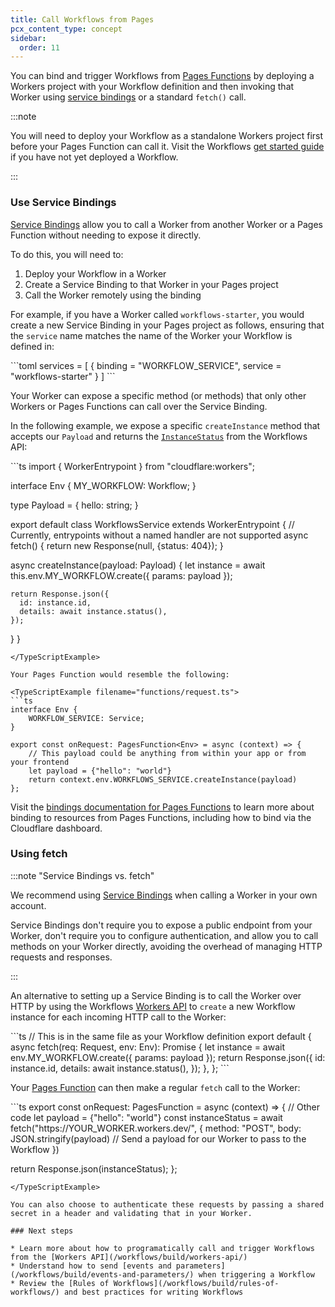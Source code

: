 ```yaml
---
title: Call Workflows from Pages
pcx_content_type: concept
sidebar:
  order: 11
---
```



You can bind and trigger Workflows from [Pages Functions](/pages/functions/) by deploying a Workers project with your Workflow definition and then invoking that Worker using [service bindings](/pages/functions/bindings/#service-bindings) or a standard `fetch()` call.

:::note

You will need to deploy your Workflow as a standalone Workers project first before your Pages Function can call it. Visit the Workflows [get started guide](/workflows/get-started/guide/) if you have not yet deployed a Workflow.

:::

### Use Service Bindings

[Service Bindings](/workers/runtime-apis/bindings/service-bindings/) allow you to call a Worker from another Worker or a Pages Function without needing to expose it directly.

To do this, you will need to:

1. Deploy your Workflow in a Worker
2. Create a Service Binding to that Worker in your Pages project
3. Call the Worker remotely using the binding

For example, if you have a Worker called `workflows-starter`, you would create a new Service Binding in your Pages project as follows, ensuring that the `service` name matches the name of the Worker your Workflow is defined in:

<WranglerConfig>
```toml
services = [
  { binding = "WORKFLOW_SERVICE", service = "workflows-starter" }
]
```
</WranglerConfig>

Your Worker can expose a specific method (or methods) that only other Workers or Pages Functions can call over the Service Binding.

In the following example, we expose a specific `createInstance` method that accepts our `Payload` and returns the [`InstanceStatus`](/workflows/build/workers-api/#instancestatus) from the Workflows API:

<TypeScriptExample filename="index.ts">
```ts
import { WorkerEntrypoint } from "cloudflare:workers";

interface Env {
	MY_WORKFLOW: Workflow;
}

type Payload = {
	hello: string;
}

export default class WorkflowsService extends WorkerEntrypoint<Env> {
  // Currently, entrypoints without a named handler are not supported
  async fetch() { return new Response(null, {status: 404}); }

  async createInstance(payload: Payload) {
    let instance = await this.env.MY_WORKFLOW.create({
    	params: payload
    });

    return Response.json({
      id: instance.id,
      details: await instance.status(),
    });
  }
}
```
</TypeScriptExample>

Your Pages Function would resemble the following:

<TypeScriptExample filename="functions/request.ts">
```ts
interface Env {
	WORKFLOW_SERVICE: Service;
}

export const onRequest: PagesFunction<Env> = async (context) => {
	// This payload could be anything from within your app or from your frontend
	let payload = {"hello": "world"}
	return context.env.WORKFLOWS_SERVICE.createInstance(payload)
};
```
</TypeScriptExample>

Visit the [bindings documentation for Pages Functions](/pages/functions/bindings/#service-bindings) to learn more about binding to resources from Pages Functions, including how to bind via the Cloudflare dashboard.

### Using fetch

:::note "Service Bindings vs. fetch"

We recommend using [Service Bindings](/workers/runtime-apis/bindings/service-bindings/) when calling a Worker in your own account.

Service Bindings don't require you to expose a public endpoint from your Worker, don't require you to configure authentication, and allow you to call methods on your Worker directly, avoiding the overhead of managing HTTP requests and responses.

:::

An alternative to setting up a Service Binding is to call the Worker over HTTP by using the Workflows [Workers API](/workflows/build/workers-api/#workflow) to `create` a new Workflow instance for each incoming HTTP call to the Worker:

<TypeScriptExample filename="index.ts">
```ts
// This is in the same file as your Workflow definition
export default {
  async fetch(req: Request, env: Env): Promise<Response> {
    let instance = await env.MY_WORKFLOW.create({
    	params: payload
    });
    return Response.json({
      id: instance.id,
      details: await instance.status(),
    });
  },
};
```
</TypeScriptExample>

Your [Pages Function](/pages/functions/get-started/) can then make a regular `fetch` call to the Worker:

<TypeScriptExample filename="functions/request.ts">
```ts
export const onRequest: PagesFunction<Env> = async (context) => {
	// Other code
	let payload = {"hello": "world"}
  const instanceStatus = await fetch("https://YOUR_WORKER.workers.dev/", {
  	method: "POST",
    body: JSON.stringify(payload) // Send a payload for our Worker to pass to the Workflow
  })

  return Response.json(instanceStatus);
};
```
</TypeScriptExample>

You can also choose to authenticate these requests by passing a shared secret in a header and validating that in your Worker.

### Next steps

* Learn more about how to programatically call and trigger Workflows from the [Workers API](/workflows/build/workers-api/)
* Understand how to send [events and parameters](/workflows/build/events-and-parameters/) when triggering a Workflow
* Review the [Rules of Workflows](/workflows/build/rules-of-workflows/) and best practices for writing Workflows
